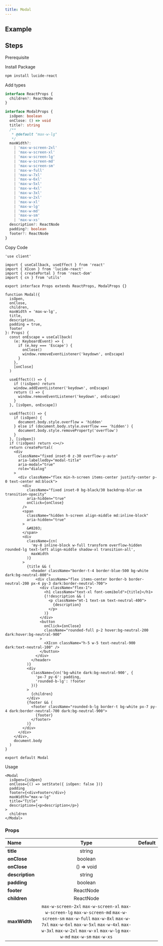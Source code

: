 ```yaml
---
title: Modal
---
```


## Example

<Storybook url="https://workshop.kidow.me/?path=/docs/components-modal-v1--docs" />

## Steps

<Steps>

<Step>Prerequisite</Step>

<Blocks>
  <LinkBlock icon="utils" name="cn" slug="/utils/cn" />
</Blocks>

<Step>Install Package</Step>

```bash
npm install lucide-react
```

<Step>Add types</Step>

```ts title="types/index.d.ts"
interface ReactProps {
  children?: ReactNode
}

interface ModalProps {
  isOpen: boolean
  onClose: () => void
  title?: string
  /**
   * @default "max-w-lg"
   */
  maxWidth?:
    | 'max-w-screen-2xl'
    | 'max-w-screen-xl'
    | 'max-w-screen-lg'
    | 'max-w-screen-md'
    | 'max-w-screen-sm'
    | 'max-w-full'
    | 'max-w-7xl'
    | 'max-w-6xl'
    | 'max-w-5xl'
    | 'max-w-4xl'
    | 'max-w-3xl'
    | 'max-w-2xl'
    | 'max-w-xl'
    | 'max-w-lg'
    | 'max-w-md'
    | 'max-w-sm'
    | 'max-w-xs'
  description?: ReactNode
  padding?: boolean
  footer?: ReactNode
}
```

<Step>Copy Code</Step>

```tsx title="containers/Modal/index.tsx"
'use client'

import { useCallback, useEffect } from 'react'
import { XIcon } from 'lucide-react'
import { createPortal } from 'react-dom'
import { cn } from 'utils'

export interface Props extends ReactProps, ModalProps {}

function Modal({
  isOpen,
  onClose,
  children,
  maxWidth = 'max-w-lg',
  title,
  description,
  padding = true,
  footer
}: Props) {
  const onEscape = useCallback(
    (e: KeyboardEvent) => {
      if (e.key === 'Escape') {
        onClose()
        window.removeEventListener('keydown', onEscape)
      }
    },
    [onClose]
  )

  useEffect(() => {
    if (!isOpen) return
    window.addEventListener('keydown', onEscape)
    return () => {
      window.removeEventListener('keydown', onEscape)
    }
  }, [isOpen, onEscape])

  useEffect(() => {
    if (isOpen) {
      document.body.style.overflow = 'hidden'
    } else if (document.body.style.overflow === 'hidden') {
      document.body.style.removeProperty('overflow')
    }
  }, [isOpen])
  if (!isOpen) return <></>
  return createPortal(
    <div
      className="fixed inset-0 z-30 overflow-y-auto"
      aria-labelledby="modal-title"
      aria-modal="true"
      role="dialog"
    >
      <div className="flex min-h-screen items-center justify-center p-0 text-center md:block">
        <div
          className="fixed inset-0 bg-black/30 backdrop-blur-sm transition-opacity"
          aria-hidden="true"
          onClick={onClose}
        />
        <span
          className="hidden h-screen align-middle md:inline-block"
          aria-hidden="true"
        >
          &#8203;
        </span>
        <div
          className={cn(
            'my-8 inline-block w-full transform overflow-hidden rounded-lg text-left align-middle shadow-xl transition-all',
            maxWidth
          )}
        >
          {title && (
            <header className="border-t-4 border-blue-500 bg-white dark:bg-neutral-800">
              <div className="flex items-center border-b border-neutral-200 px-4 py-3 dark:border-neutral-700">
                <div className="flex-1">
                  <h1 className="text-xl font-semibold">{title}</h1>
                  {!!description && (
                    <p className="mt-1 text-sm text-neutral-400">
                      {description}
                    </p>
                  )}
                </div>
                <button
                  onClick={onClose}
                  className="rounded-full p-2 hover:bg-neutral-200 dark:hover:bg-neutral-900"
                >
                  <XIcon className="h-5 w-5 text-neutral-900 dark:text-neutral-100" />
                </button>
              </div>
            </header>
          )}
          <div
            className={cn('bg-white dark:bg-neutral-900', {
              'px-7 py-6': padding,
              'rounded-b-lg': !footer
            })}
          >
            {children}
          </div>
          {footer && (
            <footer className="rounded-b-lg border-t bg-white px-7 py-4 dark:border-neutral-700 dark:bg-neutral-900">
              {footer}
            </footer>
          )}
        </div>
      </div>
    </div>,
    document.body
  )
}

export default Modal
```

<Step>Usage</Step>

```tsx
<Modal
  isOpen={isOpen}
  onClose={() => setState({ isOpen: false })}
  padding
  footer={<div>Footer</div>}
  maxWidth="max-w-lg"
  title="Title"
  description={<p>description</p>}
>
  children
</Modal>
```

</Steps>

### Props

| Name                    |                                                                                                                        Type                                                                                                                        | Default |
| :---------------------- | :------------------------------------------------------------------------------------------------------------------------------------------------------------------------------------------------------------------------------------------------: | :-----: |
| **title**               |                                                                                                                       string                                                                                                                       |         |
| **onClose**<Required /> |                                                                                                                      boolean                                                                                                                       |         |
| **onClose**<Required /> |                                                                                                                     () => void                                                                                                                     |         |
| **description**         |                                                                                                                       string                                                                                                                       |         |
| **padding**             |                                                                                                                      boolean                                                                                                                       |         |
| **footer**              |                                                                                                                     ReactNode                                                                                                                      |         |
| **children**            |                                                                                                                     ReactNode                                                                                                                      |         |
| **maxWidth**            | `max-w-screen-2xl` `max-w-screen-xl` `max-w-screen-lg` `max-w-screen-md` `max-w-screen-sm` `max-w-full` `max-w-8xl` `max-w-7xl` `max-w-6xl` `max-w-5xl` `max-w-4xl` `max-w-3xl` `max-w-2xl` `max-w-xl` `max-w-lg` `max-w-md` `max-w-sm` `max-w-xs` |         |
